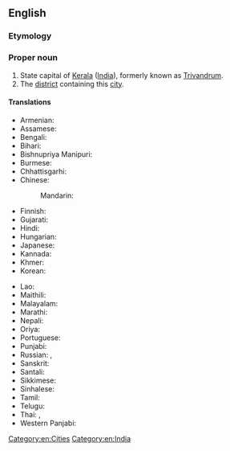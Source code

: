 ==English==
{{wikipedia}}

===Etymology===
{{rfelite|en}}

===Proper noun===
{{en-proper noun}}

# State capital of [[Kerala]] ([[India]]), formerly known as [[Trivandrum]].
# The [[district]] containing this [[city]].

====Translations====
{{trans-top|capital of Kerala, India}}
* Armenian: {{t|hy|Տիրուվանանտապուրամ}}
* Assamese: {{t|as|তিৰুৱনন্তপুৰম|tr=tiruwonontopurom}}
* Bengali: {{t|bn|তিরুবনন্তপুরম|tr=Tirubônôntôpurôm}}
* Bihari: {{t|bh|तिरुवनंतपुरम|tr=tiruvanantapuram}}
* Bishnupriya Manipuri: {{t|bpy|ত্রিবানদ্রাম|tr=tribaanadraam}}
* Burmese: {{t|my|တြိဗန်ဒရမ်}}
* Chhattisgarhi: {{t-needed|hne}}
* Chinese:
*: Mandarin: {{t|cmn|特里凡得琅|tr=Tèlǐfándeláng}}
* Finnish: {{t|fi|Thiruvananthapuram}}
* Gujarati: {{t|gu|તિરુવનંતપુરમ્|tr=tiruvanantapuram}}
* Hindi: {{t|hi|तिरुवनन्तपुरम}}
* Hungarian: {{t|hu|Tiruvanántapuram}}
* Japanese: {{t|ja|ティルヴァナンタプラム|tr=Tiruvanantapuramu}}
* Kannada: {{t|kn|ತಿರುವನಂತಪುರಮ್}}
* Khmer: {{t-needed|km}}
* Korean: {{t|ko|티루바난타푸람}}
{{trans-mid}}
* Lao: {{t-needed|lo}}
* Maithili: {{t|mai|तिरुवनन्तपुरम|tr=tiruvanantapuram}}
* Malayalam: {{t+|ml|തിരുവനന്തപുരം}}
* Marathi: {{t|mr|तिरुवनंतपुरम|tr=tiruvanantapuram}}
* Nepali: {{t|ne|तिरुवनन्तपुरम}}
* Oriya: {{t|or|ତ୍ରିବେନ୍ଦ୍ରମ|tr=tribēndram}}
* Portuguese: {{t|pt|Trivandrum|f}}
* Punjabi: {{t+|pa|ਤੀਰੂਵੰਥਪੁਰਮ}}
* Russian: {{t|ru|Ти́руванантапу́рам|m}}, {{t|ru|Трива́ндрам|m}}
* Sanskrit: {{t|sa|तिरुवनन्तपुरम्}}
* Santali: {{t-needed|sat}}
* Sikkimese: {{t-needed|sip}}
* Sinhalese: {{t-needed|si}}
* Tamil: {{t|ta|திருவனந்தபுரம்}}
* Telugu: {{t|te|తిరువనంతపురం}}
* Thai: {{t|th|ตรีรุวันธปุราม|tr=dtreerúwantábpùraam}}, {{t|th|ตรีวันดรัม|tr=dtreewandàram}}
* Western Panjabi: {{t|pnb|تھیروواننتھاپورم}}
{{trans-bottom}}

[[Category:en:Cities]]
[[Category:en:India]]